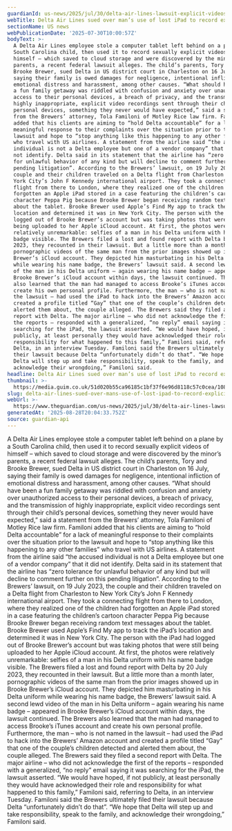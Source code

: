 ```yaml
---
guardianId: us-news/2025/jul/30/delta-air-lines-lawsuit-explicit-videos
webTitle: Delta Air Lines sued over man’s use of lost iPad to record explicit videos
sectionName: US news
webPublicationDate: '2025-07-30T10:00:57Z'
bodyText: >-
  A Delta Air Lines employee stole a computer tablet left behind on a plane by a
  South Carolina child, then used it to record sexually explicit videos of
  himself – which saved to cloud storage and were discovered by the minor’s
  parents, a recent federal lawsuit alleges. The child’s parents, Tory and
  Brooke Brewer, sued Delta in US district court in Charleston on 16 July,
  saying their family is owed damages for negligence, intentional infliction of
  emotional distress and harassment, among other causes. “What should have been
  a fun family getaway was riddled with confusion and anxiety over unauthorized
  access to their personal devices, a breach of privacy, and the transmission of
  highly inappropriate, explicit video recordings sent through their child’s
  personal devices, something they never would have expected,” said a statement
  from the Brewers’ attorney, Tola Familoni of Motley Rice law firm. Familoni
  added that his clients are aiming to “hold Delta accountable” for a lack of
  meaningful response to their complaints over the situation prior to the
  lawsuit and hope to “stop anything like this happening to any other families”
  who travel with US airlines. A statement from the airline said “the accused
  individual is not a Delta employee but one of a vendor company” that it did
  not identify. Delta said in its statement that the airline has “zero tolerance
  for unlawful behavior of any kind but will decline to comment further on this
  pending litigation”. According to the Brewers’ lawsuit, on 19 July 2023, the
  couple and their children traveled on a Delta flight from Charleston to New
  York City’s John F Kennedy international airport. They took a connecting
  flight from there to London, where they realized one of the children had
  forgotten an Apple iPad stored in a case featuring the children’s cartoon
  character Peppa Pig because Brooke Brewer began receiving random text messages
  about the tablet. Brooke Brewer used Apple’s Find My app to track the iPad’s
  location and determined it was in New York City. The person with the iPad had
  logged out of Brooke Brewer’s account but was taking photos that were still
  being uploaded to her Apple iCloud account. At first, the photos were
  relatively unremarkable: selfies of a man in his Delta uniform with his name
  badge visible. The Brewers filed a lost and found report with Delta by 20 July
  2023, they recounted in their lawsuit. But a little more than a month later,
  pornographic videos of the same man from the prior images showed up in Brooke
  Brewer’s iCloud account. They depicted him masturbating in his Delta uniform
  while wearing his name badge, the Brewers’ lawsuit said. A second lewd video
  of the man in his Delta uniform – again wearing his name badge – appeared in
  Brooke Brewer’s iCloud account within days, the lawsuit continued. The Brewers
  also learned that the man had managed to access Brooke’s iTunes account and
  create his own personal profile. Furthermore, the man – who is not named in
  the lawsuit – had used the iPad to hack into the Brewers’ Amazon account and
  created a profile titled “Gay” that one of the couple’s children detected and
  alerted them about, the couple alleged. The Brewers said they filed a second
  report with Delta. The major airline – who did not acknowledge the first of
  the reports – responded with a generalized, “no reply” email saying it was
  searching for the iPad, the lawsuit asserted. “We would have hoped, if not
  publicly, at least personally they would have acknowledged their role and
  responsibility for what happened to this family,” Familoni said, referring to
  Delta, in an interview Tuesday. Familoni said the Brewers ultimately filed
  their lawsuit because Delta “unfortunately didn’t do that”. “We hope that
  Delta will step up and take responsibility, speak to the family, and
  acknowledge their wrongdoing,” Familoni said.
headline: Delta Air Lines sued over man’s use of lost iPad to record explicit videos
thumbnail: >-
  https://media.guim.co.uk/51d020b55ca96185c1bf37f6e96d8118c57c0cea/1089_136_3033_2428/500.jpg
slug: delta-air-lines-sued-over-mans-use-of-lost-ipad-to-record-explicit-videos
webUrl: >-
  https://www.theguardian.com/us-news/2025/jul/30/delta-air-lines-lawsuit-explicit-videos
generatedAt: '2025-08-28T20:04:33.752Z'
source: guardian-api
---
```

A Delta Air Lines employee stole a computer tablet left behind on a plane by a South Carolina child, then used it to record sexually explicit videos of himself – which saved to cloud storage and were discovered by the minor’s parents, a recent federal lawsuit alleges. The child’s parents, Tory and Brooke Brewer, sued Delta in US district court in Charleston on 16 July, saying their family is owed damages for negligence, intentional infliction of emotional distress and harassment, among other causes. “What should have been a fun family getaway was riddled with confusion and anxiety over unauthorized access to their personal devices, a breach of privacy, and the transmission of highly inappropriate, explicit video recordings sent through their child’s personal devices, something they never would have expected,” said a statement from the Brewers’ attorney, Tola Familoni of Motley Rice law firm. Familoni added that his clients are aiming to “hold Delta accountable” for a lack of meaningful response to their complaints over the situation prior to the lawsuit and hope to “stop anything like this happening to any other families” who travel with US airlines. A statement from the airline said “the accused individual is not a Delta employee but one of a vendor company” that it did not identify. Delta said in its statement that the airline has “zero tolerance for unlawful behavior of any kind but will decline to comment further on this pending litigation”. According to the Brewers’ lawsuit, on 19 July 2023, the couple and their children traveled on a Delta flight from Charleston to New York City’s John F Kennedy international airport. They took a connecting flight from there to London, where they realized one of the children had forgotten an Apple iPad stored in a case featuring the children’s cartoon character Peppa Pig because Brooke Brewer began receiving random text messages about the tablet. Brooke Brewer used Apple’s Find My app to track the iPad’s location and determined it was in New York City. The person with the iPad had logged out of Brooke Brewer’s account but was taking photos that were still being uploaded to her Apple iCloud account. At first, the photos were relatively unremarkable: selfies of a man in his Delta uniform with his name badge visible. The Brewers filed a lost and found report with Delta by 20 July 2023, they recounted in their lawsuit. But a little more than a month later, pornographic videos of the same man from the prior images showed up in Brooke Brewer’s iCloud account. They depicted him masturbating in his Delta uniform while wearing his name badge, the Brewers’ lawsuit said. A second lewd video of the man in his Delta uniform – again wearing his name badge – appeared in Brooke Brewer’s iCloud account within days, the lawsuit continued. The Brewers also learned that the man had managed to access Brooke’s iTunes account and create his own personal profile. Furthermore, the man – who is not named in the lawsuit – had used the iPad to hack into the Brewers’ Amazon account and created a profile titled “Gay” that one of the couple’s children detected and alerted them about, the couple alleged. The Brewers said they filed a second report with Delta. The major airline – who did not acknowledge the first of the reports – responded with a generalized, “no reply” email saying it was searching for the iPad, the lawsuit asserted. “We would have hoped, if not publicly, at least personally they would have acknowledged their role and responsibility for what happened to this family,” Familoni said, referring to Delta, in an interview Tuesday. Familoni said the Brewers ultimately filed their lawsuit because Delta “unfortunately didn’t do that”. “We hope that Delta will step up and take responsibility, speak to the family, and acknowledge their wrongdoing,” Familoni said.
